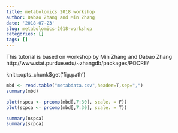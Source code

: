---
title: metabolomics 2018 workshop
author: Dabao Zhang and Min Zhang
date: '2018-07-23'
slug: metabolomics-2018-workshop
categories: []
tags: []
---

This tutorial is based on workshop by Min Zhang and Dabao Zhang
http://www.stat.purdue.edu/~zhangdb/packages/POCRE/

knitr::opts_chunk$get('fig.path')

```{r eval=TRUE, echo=TRUE}
mbd <- read.table("metabdata.csv",header=T,sep=",")
summary(mbd)
```

```{r eval=TRUE, echo=TRUE}
plot(nspca <- prcomp(mbd[,7:30], scale. = F))
plot(scpca <- prcomp(mbd[,7:30], scale. = T))
```
```{r eval=TRUE, echo=TRUE}
summary(nspca)
summary(scpca)
```